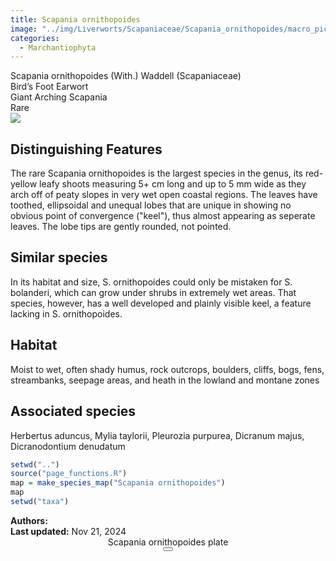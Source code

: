 ```yaml
---
title: Scapania ornithopoides
image: "../img/Liverworts/Scapaniaceae/Scapania_ornithopoides/macro_pics/Scapania_ornithopoides_CW_01.jpeg"
categories:
  - Marchantiophyta
---
```


<div class="info-panel">
 <div class="info-top">
  <div class="taxon-scientific"><span class="taxon-name">Scapania ornithopoides</span> <span class="taxon-authority">(With.) Waddell</span> <span class="taxon-family">(Scapaniaceae)</span></div>
  <div class="taxon-common">Bird's Foot Earwort</div>
 </div>
 <div class="info-bottom">
  <div class="taxon-qnd">Giant Arching Scapania</div>
  <div class="taxon-abundance">Rare</div>
 </div>
</div>
<div class="imerss-content-frame">
 <div class="imerss-image-header">
  <div class="imerss-image-holder imerss-column-left" data-toggle="tooltip" style="background-image: url(../img/Liverworts/Scapaniaceae/Scapania_ornithopoides/macro_pics/Scapania_ornithopoides_CW_01.jpeg)" title="Conor Wardrop">
  </div>

  <div class="imerss-image-holder imerss-column-right" data-toggle="tooltip" style="background-image: url(../img/Liverworts/Scapaniaceae/Scapania_ornithopoides/macro_pics/Scapania_ornithopoides_JR_01.jpg)" title="John Reynolds">
  </div>
 
 </div>
 <div class="imerss-content-lower">
  <div class="imerss-column-left">
  <div class="tab-microscope" data-micromodal-trigger="modal-plate">
  <img src="../img/bryo guide microscope.png"/>
  </div>

<h2>Distinguishing Features</h2>

The rare Scapania ornithopoides is the largest species in the genus, its red-yellow leafy shoots measuring 5+ cm long and up to 5 mm wide as they arch off of peaty slopes in very wet open coastal regions. The leaves have toothed, ellipsoidal and unequal lobes that are unique in showing no obvious point of convergence (&quot;keel&quot;), thus almost appearing as seperate leaves. The lobe tips are gently rounded, not pointed. 

<h2>Similar species</h2>

In its habitat and size, S. ornithopoides  could only be mistaken for S. bolanderi, which can grow under shrubs in extremely wet areas. That species, however, has a well developed and plainly visible keel, a feature lacking in S. ornithopoides. 

<h2>Habitat</h2>

Moist to wet, often shady humus, rock outcrops, boulders, cliffs, bogs, fens, streambanks, seepage areas, and heath in the lowland and montane zones

<h2>Associated species</h2>

Herbertus aduncus, Mylia taylorii, Pleurozia purpurea, Dicranum majus, Dicranodontium denudatum
</div>

<div class="imerss-column-right">

<div class="imerss-image-holder imerss-column-right" data-toggle="tooltip" style="background-image: url(../img/Liverworts/Scapaniaceae/Scapania_ornithopoides/macro_pics/Scapania_ornithopoides_DT_01.jpeg)" title="Daniel Tucker">
</div>

<div class="imerss-map-holder">
```r
setwd("..")
source("page_functions.R")
map = make_species_map("Scapania ornithopoides")
map
setwd("taxa")
```
</div>

</div>

</div>
</div>

<div class="taxon-footer">
 <div class="taxon-authors"><b>Authors:</b> <span></span></div>
 <div class="taxon-update"><b>Last updated:</b> <span>Nov 21, 2024</span></div>
</div>

<div class="modal micromodal-slide" id="modal-plate" aria-hidden="true">
 <div class="modal__overlay" tabindex="-1" data-micromodal-close>
  <div class="modal__container" role="dialog" aria-modal="true" aria-labelledby="modal-plate-title" >
   <header class="modal__header">
   <div class="modal__title" id="modal-plate-title">
  Scapania ornithopoides plate
   </div>
   <button class="modal__close" aria-label="Close" data-micromodal-close></button>
   </header>
  <div class="modal__content" id="modal-plate-content">
   <div class="imerss-image-holder" data-toggle="tooltip" style="background-image: url(../img/XXXXX)" title="XXXXX">
  </div>
  </div>
  </div>
 </div>
</div>

<script src="../js/micromodal.min.js"></script>
<link href="../css/style-taxon.css" rel="stylesheet">
<link href="../css/micromodal.css" rel="stylesheet">

<script>
MicroModal.init();
</script>


